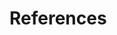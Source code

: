 
\backmatter

# References

\setlength{\parindent}{-0.25in}
\setlength{\leftskip}{0.25in}
\noindent
